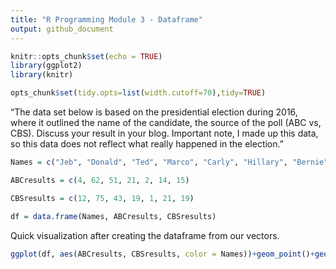 ---
title: "R Programming Module 3 - Dataframe"
output: github_document
---

```{r setup, include=FALSE}
knitr::opts_chunk$set(echo = TRUE)
library(ggplot2)
library(knitr)

opts_chunk$set(tidy.opts=list(width.cutoff=70),tidy=TRUE)
```

"The data set below is based on the presidential election during 2016, where it outlined the name of the candidate, the source of the poll (ABC vs, CBS). Discuss your result in your blog. Important note, I made up this data, so this data does not reflect what really happened in the election."

```{r}
Names = c("Jeb", "Donald", "Ted", "Marco", "Carly", "Hillary", "Bernie")

ABCresults = c(4, 62, 51, 21, 2, 14, 15)

CBSresults = c(12, 75, 43, 19, 1, 21, 19) 

df = data.frame(Names, ABCresults, CBSresults)
```

Quick visualization after creating the dataframe from our vectors.
```{r}
ggplot(df, aes(ABCresults, CBSresults, color = Names))+geom_point()+geom_text(aes(label = Names),check_overlap = FALSE,hjust = .6, vjust = 1)
```

